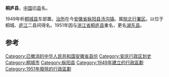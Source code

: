 '''桐庐县'''，[[中国|中国]]旧[[县|县]]名。

1949年析[[桐城县|桐城县]]东部置。[[治所|治所]]在今[[安徽省|安徽省]][[枞阳县|枞阳县]][[汤沟镇_(枞阳县)|汤沟镇]]。属[[皖北行署区|皖北行署区]]。以位于桐城、[[庐江县|庐江]]二县间得名。1951年因与[[浙江省|浙江省]][[桐庐县|桐庐县]]重名，更名[[湖东县|湖东县]]。

==参考==
{{reflist}}

{{安徽行政区划小作品}}
{{DEFAULTSORT:Tonglu桐廬}}
{{中华人民共和国安徽省已撤消的县级行政区}}
[[Category:已撤消的中华人民共和国安徽省县份|Category:已撤消的中华人民共和国安徽省县份]]
[[Category:安庆行政区划史|Category:安庆行政区划史]]
[[Category:桐城市|Category:桐城市]]
[[Category:枞阳县|Category:枞阳县]]
[[Category:1949年建立的行政區劃|Category:1949年建立的行政區劃]]
[[Category:1951年廢除的行政區劃|Category:1951年廢除的行政區劃]]